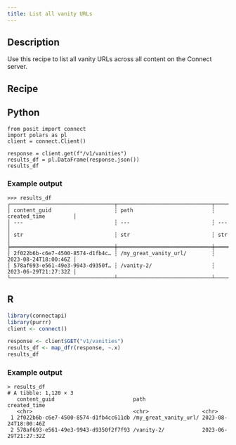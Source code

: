 ```yaml
---
title: List all vanity URLs
---
```


## Description

Use this recipe to list all vanity URLs across all content on the Connect server.

## Recipe

:::{.panel-tabset group="language"}

## Python

```.python
from posit import connect
import polars as pl
client = connect.Client()

response = client.get(f"/v1/vanities")
results_df = pl.DataFrame(response.json())
results_df
```

### Example output

```
>>> results_df
┌─────────────────────────────────┬──────────────────────────────┬──────────────────────┐
│ content_guid                    ┆ path                         ┆ created_time         │
│ ---                             ┆ ---                          ┆ ---                  │
│ str                             ┆ str                          ┆ str                  │
╞═════════════════════════════════╪══════════════════════════════╪══════════════════════╡
│ 2f022b6b-c6e7-4500-8574-d1fb4c… ┆ /my_great_vanity_url/        ┆ 2023-08-24T18:00:46Z │
│ 578af693-e561-49e3-9943-d9350f… ┆ /vanity-2/                   ┆ 2023-06-29T21:27:32Z │
└─────────────────────────────────┴──────────────────────────────┴──────────────────────┘
```

## R

```.r
library(connectapi)
library(purrr)
client <- connect()

response <- client$GET("v1/vanities")
results_df <- map_dfr(response, ~.x)
results_df
```

### Example output

```
> results_df
# A tibble: 1,120 × 3
   content_guid                         path                  created_time        
   <chr>                                <chr>                 <chr>               
 1 2f022b6b-c6e7-4500-8574-d1fb4cc611db /my_great_vanity_url/ 2023-08-24T18:00:46Z
 2 578af693-e561-49e3-9943-d9350f2f7f93 /vanity-2/            2023-06-29T21:27:32Z
```

:::
